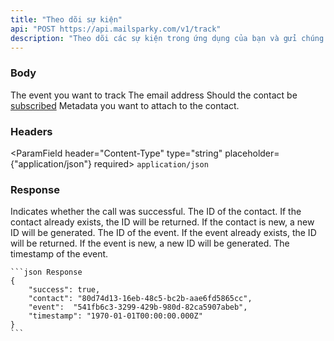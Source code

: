 ```yaml
---
title: "Theo dõi sự kiện"
api: "POST https://api.mailsparky.com/v1/track"
description: "Theo dõi các sự kiện trong ứng dụng của bạn và gửi chúng đến MailSpark"
---
```


### Body
<ParamField body="event" placeholder="new-project" type="string" required>
    The event you want to track
</ParamField>
<ParamField body="email" placeholder="hello@mailsparky.com" type="string" required>
    The email address
</ParamField>
<ParamField body="subscribed" placeholder="true" type="boolean" default={"true"}>
    Should the contact be <a href={'/working-with-contacts/subscribe-state'}>subscribed</a>
</ParamField>
<ParamField body="data" type="object" placeholder={{"project": "MailSparkt"}}>
    Metadata you want to attach to the contact.
</ParamField>

### Headers
<ParamField header="Content-Type" type="string" placeholder={"application/json"} required>
    `application/json`
</ParamField>

### Response

<ResponseField name="success" type="boolean">
    Indicates whether the call was successful.
</ResponseField>
<ResponseField name="contact" type="string">
    The ID of the contact. If the contact already exists, the ID will be returned. If the contact is new, a new ID will be generated.
</ResponseField>
<ResponseField name="event" type="string">
    The ID of the event. If the event already exists, the ID will be returned. If the event is new, a new ID will be generated.
</ResponseField>
<ResponseField name="timestamp" type="datetime">
    The timestamp of the event.
</ResponseField>

<ResponseExample>

    ```json Response
    {
        "success": true,
        "contact": "80d74d13-16eb-48c5-bc2b-aae6fd5865cc",
        "event":  "541fb6c3-3299-429b-980d-82ca5907abeb",
        "timestamp": "1970-01-01T00:00:00.000Z"
    }
    ```

</ResponseExample>
